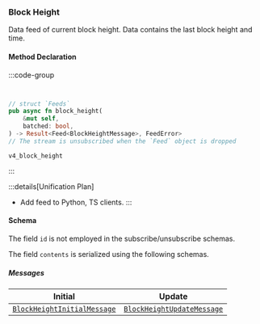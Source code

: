 
### Block Height

Data feed of current block height. Data contains the last block height and time.

#### Method Declaration

:::code-group

```python [Python]
```

```typescript [TypeScript]
```

```rust [Rust]
// struct `Feeds`
pub async fn block_height(
    &mut self,
    batched: bool,
) -> Result<Feed<BlockHeightMessage>, FeedError>
// The stream is unsubscribed when the `Feed` object is dropped
```

```url [Channel]
v4_block_height
```

:::

:::details[Unification Plan]
- Add feed to Python, TS clients.
:::

#### Schema

The field `id` is not employed in the subscribe/unsubscribe schemas.

The field `contents` is serialized using the following schemas.

##### Messages

| Initial | Update     |
| ------ | ----------- |
| [`BlockHeightInitialMessage`] | [`BlockHeightUpdateMessage`] <BatchedArray/> |

[`BlockHeightInitialMessage`]: /types/block_height_initial_message
[`BlockHeightUpdateMessage`]: /types/block_height_update_message
